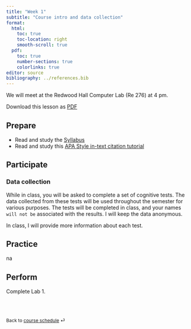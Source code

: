 ```yaml
---
title: "Week 1"
subtitle: "Course intro and data collection"
format: 
  html:
    toc: true
    toc-location: right
    smooth-scroll: true
  pdf:
    toc: true
    number-sections: true
    colorlinks: true
editor: source
bibliography: ../references.bib
---
```


::: callout-important
We will meet at the Redwood Hall Computer Lab (Re 276) at 4 pm.

Download this lesson as [PDF](week-1.pdf)
:::

## Prepare

-   Read and study the [Syllabus](../course-syllabus.qmd)
-   Read and study this [APA Style in-text citation tutorial](https://docs.google.com/document/d/e/2PACX-1vQg7XJ-Z5619v-v9uCbS_5QjpYIfXH2Q1amid7Wcv6cmBMj-cMPpdJ2wK4NwU6H53LLbbgusqxxqXC6/pub)

## Participate

### Data collection

While in class, you will be asked to complete a set of cognitive tests. The data collected from these tests will be used throughout the semester for various purposes. The tests will be completed in class, and your names `will not be` associated with the results. I will keep the data anonymous.

In class, I will provide more information about each test.

## Practice

na

## Perform

Complete Lab 1.

<br><br>

::: {style="font-size: 0.875em;"}
Back to [course schedule](/ "Course schedule") ⏎
:::
